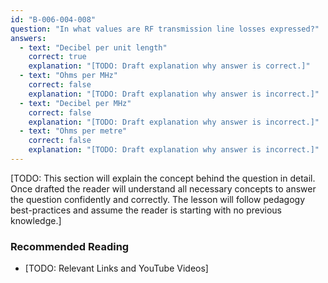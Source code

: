 ```yaml
---
id: "B-006-004-008"
question: "In what values are RF transmission line losses expressed?"
answers:
  - text: "Decibel per unit length"
    correct: true
    explanation: "[TODO: Draft explanation why answer is correct.]"
  - text: "Ohms per MHz"
    correct: false
    explanation: "[TODO: Draft explanation why answer is incorrect.]"
  - text: "Decibel per MHz"
    correct: false
    explanation: "[TODO: Draft explanation why answer is incorrect.]"
  - text: "Ohms per metre"
    correct: false
    explanation: "[TODO: Draft explanation why answer is incorrect.]"
---
```


[TODO: This section will explain the concept behind the question in detail. Once drafted the reader will understand all necessary concepts to answer the question confidently and correctly. The lesson will follow pedagogy best-practices and assume the reader is starting with no previous knowledge.]

### Recommended Reading

- [TODO: Relevant Links and YouTube Videos]
